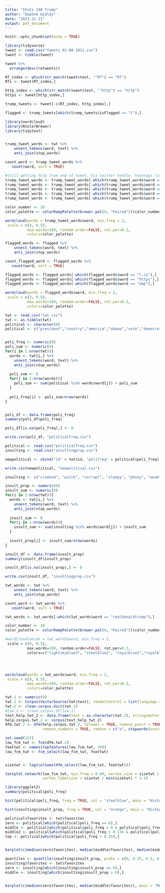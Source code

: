 ---
title: "Stats 140 Trump"
author: "Daphne Hidley"
date: "2023-11-21"
output: pdf_document
---

```{r setup, include=FALSE}
knitr::opts_chunk$set(echo = TRUE)
```

```{r}
library(tidyverse)
tweet <- read.csv("tweets_01-08-2021.csv")
tweet <- tibble(tweet)
```

```{r most retweeted}
tweet %>% 
  arrange(desc(retweets))
```

```{r retweets}
RT_index <- which(str_match(tweet$text, "^RT") == "RT")
RTs <- tweet[RT_index,]

http_index <- which(str_match(tweet$text, "^http") == "http")
https <- tweet[http_index,]

trump_tweets <- tweet[-c(RT_index, http_index),]

flagged <- trump_tweets[which(trump_tweets$isFlagged == "t"),]
```


```{r}
library(wordcloud)
library(RColorBrewer)
library(tidytext)


trump_tweet_words <- twt %>%
    unnest_tokens(word, text) %>%
    anti_join(stop_words)

count_word <- trump_tweet_words %>%
   count(word, sort = TRUE)

#still getting http from end of tweet, his twitter handle, hashtags (could do hashtag wordcloud)
trump_tweet_words <- trump_tweet_words[-which(trump_tweet_words$word == "t.co"),]
trump_tweet_words <- trump_tweet_words[-which(trump_tweet_words$word == "https"),]
trump_tweet_words <- trump_tweet_words[-which(trump_tweet_words$word == "realdonaldtrump"),]
trump_tweet_words <- trump_tweet_words[-which(trump_tweet_words$word == "amp"),]
trump_tweet_words <- trump_tweet_words[-which(trump_tweet_words$word == "http"),]

color_number <- 20
color_palette <- colorRampPalette(brewer.pal(8, "Paired"))(color_number)

wordcloud(words = trump_tweet_words$word, min.freq = 2,
 scale = c(4, 0.5),
          max.words=100, random.order=FALSE, rot.per=0.2, 
          colors=color_palette)
```



```{r}
flagged_words <- flagged %>%
    unnest_tokens(word, text) %>%
    anti_join(stop_words)

count_flagged_word <- flagged_words %>%
   count(word, sort = TRUE)

flagged_words <- flagged_words[-which(flagged_words$word == "t.co"),]
flagged_words <- flagged_words[-which(flagged_words$word == "https"),]
flagged_words <- flagged_words[-which(flagged_words$word == "amp"),]

wordcloud(words = flagged_words$word, min.freq = 2,
 scale = c(3, 0.5),
          max.words=100, random.order=FALSE, rot.per=0.2, 
          colors=color_palette)
```



```{r}
twt <- read.csv("twt.csv")
twt <- as.tibble(twt)
political <- character(0)
political <- c("president","country","america","obama","vote","democrats","china","american","election","hillary","border","win","house","republican","military","national","campaign","republicans","clinton","biden","economy","usa","joe","party","poll","dems","wall","obamacare","russia","maga","tax","democrat","endorsement","debate","congress","law","washington","americans","bill","governor","government","run","illegal","iran","running","presidential","won","administration","mexico","senate","gop","speech","political","taxes","polls","immigration","amendment","court","federal","senator","nation","impeachment","office","fox","korea","votes","winning","borders","bush","isis","voting","candidate","rally","cruz","mike","economic","pelosi","nancy","congressman","war","healthcare","race","tariffs","police","politics","bernie","debt","iraq","supreme","unemployment","d.c","foreign","syria","winner","israel","politicians","voted","voters","ballots","mayor","laws","russian","international","nuclear","policy","whitehouse","elected","barackobama's","obama's","agenda","politician","potus","romney","chinese","ukraine","candidates","nations","legal","illegally","reagan","reform","presidency","sanders","coronavirus","kim","policies","voter","criminal","ebola","lawyer","putin","whistleblower","committee","liberal","ballot","dc","chief","americafirst","patriots","conservative","daca","troops","u.s.a","senators","nato","terrorist","runs","trump's","union","virus","amnesty","debates","dem","racist","terrorists","crimes","illegals","soldiers","america's","executive","benghazi","immigrants","navy","polling","bills","criminals","officers","negotiations","congressional","covid","lawyers","barack","politically","presidents","prez","sanctions","supporter","deficit","saudi","jong","nomination","flotus","elections","gdp","afghanistan","aid","reporters","representatives","rep","country's","impeach","medicare","sanctuary","anarchists","legislation","mexican","protesters","terrorism","elect","nafta","patriot","usdot","district","gov","governors","inflation","ukrainian","arabia","council","prison","regulations","endorsed","russians","army","memorial","rallies","vaccine","iranian","democratic","justices","nation's","constitution","campaigning","biden's","nominee","partisan","pols","vaccines","bipartisan","primaries","protest","homeland","lobbyists","tariff","absentee","china's","embassy","taxpayers","arab","antifa","boycott","delegates","humanitarian","caucus","conservatives","electoral","congresswoman","democracy","clinton's","consitutional","hillary's","cabinet","representative","govt","administrations","immigrant","president's","refugees","impeached","lobbyist","migration","inauguration","insurgents","terror","patriot","patriotism","patriotic")


poli_freq <- numeric(0)
poli_sum <- numeric(0)
for(i in 1:nrow(twt)){
  words <- twt[i,] %>%
    unnest_tokens(word, text) %>%
    anti_join(stop_words)
  
  poli_sum <- 0
  for(j in 1:nrow(words)){
    poli_sum <- sum(political %in% words$word[j]) + poli_sum
  }
  
  poli_freq[i] <- poli_sum/nrow(words)
}


poli_df <- data.frame(poli_freq)
summary(poli_df$poli_freq)

poli_df[is.na(poli_freq),] <- 0

write.csv(poli_df, "politicalfreq.csv")

political <- read.csv("politicalfreq.csv")
insulting <- read.csv("insultingprop.csv")

newpolitical <- cbind("id" = twt$id, "polifreq" = political$poli_freq)

write.csv(newpolitical, "newpolitical.csv")
```

```{r}
insulting <- c("crooked", "witch", "corrupt", "sleepy", "phony", "weak", "dishonest", "pathetic", "puppet", "crookedhillary", "sleepyjoe", "dopey", "fat")

insult_prop <- numeric(0)
insult_sum <- numeric(0)
for(i in 1:nrow(twt)){
  words <- twt[i,] %>%
    unnest_tokens(word, text) %>%
    anti_join(stop_words)
  
  insult_sum <- 0
  for(j in 1:nrow(words)){
    insult_sum <- sum(insulting %in% words$word[j]) + insult_sum
  }
  
  insult_prop[i] <- insult_sum/nrow(words)
}

insult_df <- data.frame(insult_prop)
summary(insult_df$insult_prop)

insult_df[is.na(insult_prop),] <- 0

write.csv(insult_df, "insultingprop.csv")
```


```{r}
twt_words <- twt %>%
    unnest_tokens(word, text) %>%
    anti_join(stop_words)

count_word <- twt_words %>%
   count(word, sort = TRUE)

twt_words <- twt_words[-which(twt_words$word == "realdonaldtrump"),]

color_number <- 20
color_palette <- colorRampPalette(brewer.pal(8, "Paired"))(color_number)

#wordcloud(words = twt_words$word, min.freq = 2,
 scale = c(4, 0.5),
          max.words=100, random.order=FALSE, rot.per=0.3, 
          colors=c("lightskyblue3", "steelblue2", "royalblue1","royalblue3","blue3", "blue4"))




wordcloud(words = twt_words$word, min.freq = 2,
 scale = c(4, 0.5),
          max.words=100, random.order=FALSE, rot.per=0.2, 
          colors=color_palette)
```

```{r}
twt.2 <- numeric(0)
twt.2 <- Corpus(VectorSource(twt$text), readerControl = list(language = "lat"))
twt.2 <- clean.corpus.dict(twt.2)
#low.1 <- clean.corpus.df(low.1)
text_help_twt_2 <- data.frame(text = as.character(twt.2), stringsAsFactors = FALSE)
help.corpus.twt.2 <- corpus(text_help_twt_2)
dfm.twt.2 <- dfm(help.corpus.twt.2, tolower = TRUE, remove_punct = TRUE, 
                 remove_numbers = TRUE, remove = c("a", stopwords(source = "smart"), "realdonaldtrump"))

set.seed(123)
low_fcm_twt <- fcm(dfm.twt.2)
feattwt <- names(topfeatures(low_fcm_twt, 30))
low_fcm_twt <- fcm_select(low_fcm_twt, feattwt)


sizetwt <- log(colSums(dfm_select(low_fcm_twt, feattwt)))

textplot_network(low_fcm_twt, min_freq = 0.80, vertex_size = sizetwt / min(sizetwt) * 3 , 
                 vertex_labelsize = sizetwt / min(sizetwt) * 3.5)
```

```{r}
library(ggplot2)
summary(political$poli_freq)

hist(political$poli_freq, freq = TRUE, col = "steelblue", main = "Histogram of Political Word Proportion", xlab = "Political Word Proportion")

```


```{r}
hist(insulting$insult_prop, freq = TRUE, col = "orange", main = "Histogram of Insulting Word Proportion", xlab = "Insulting Word Proportion")
```


```{r}
political$favorites <- twt$favorites
zero <- political[which(political$poli_freq == 0),]
middle <- political[which(political$poli_freq > 0 & political$poli_freq <= 0.136),]
middle2 <- political[which(political$poli_freq > 0.136 & political$poli_freq <= 0.25),]
top <- political[which(political$poli_freq > 0.25),]


barplot(c(median(zero$favorites), median(middle$favorites), median(middle2$favorites), median(top$favorites)), main = "Median Number of Favorites by Proportion of Political Words", names.arg = c("Q1", "Q2", "Q3", "Q4"), xlab = "Proportion of Political Words", ylab = "Median Number of Favorites", col = c("steelblue", "darkorange", "chartreuse4", "brown"), border = c("steelblue", "darkorange", "chartreuse4", "brown"))


```


```{r}
quartiles <- quantile(insulting$insult_prop, probs = c(0, 0.25, 0.5, 0.75, 1))
insulting$favorites <- twt$favorites
zero <- insulting[which(insulting$insult_prop == 0),]
middle <- insulting[which(insulting$insult_prop > 0),]


barplot(c(median(zero$favorites), median(middle$favorites)), main = "Median Number of Favorites by Proportion of Insulting Words", names.arg = c("0", "< 0"), xlab = "Proportion of Insulting Words", ylab = "Median Number of Favorites", col = c("steelblue", "darkorange"), border = c("steelblue", "darkorange"))
```

